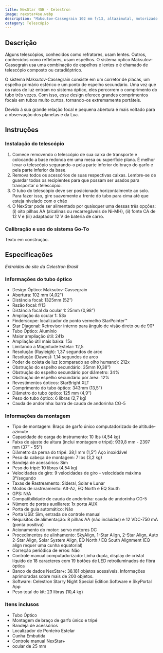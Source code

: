 ```yaml
---
title: NexStar 4SE - Celestron
image: nexstar4se.webp
description: "Maksutov-Cassegrain 102 mm f/13, altazimutal, motorizado e computadorizado."
category: Telescópio
---
```


::: {.panel-tabset}

## Descrição

Alguns telescópios, conhecidos como refratores, usam lentes. Outros, conhecidos como refletores, usam espelhos. O sistema óptico Maksutov-Cassegrain usa uma combinação de espelhos e lentes e é chamado de telescópio composto ou catadióptrico.

O sistema Maksutov-Cassegrain consiste em um corretor de placas, um espelho primário esférico e um ponto de espelho secundário. Uma vez que os raios de luz entram no sistema óptico, eles percorrem o comprimento do tubo três vezes. Com isso, esse design oferece grandes comprimentos focais em tubos muito curtos, tornando-os extremamente portáteis.

Devido à sua grande relação focal e pequena abertura é mais voltado para a observação dos planetas e da Lua.

## Instruções

### Instalação do telescópio

1. Comece removendo o telescópio de sua caixa de transporte e colocando a base redonda em uma mesa ou superfície plana. É melhor levar o telescópio segurando-o pela parte inferior do braço do garfo e pela parte inferior da base.
1. Remova todos os acessórios de suas respectivas caixas. Lembre-se de guardar todos os recipientes para que possam ser usados para transportar o telescópio.
1. O tubo do telescópio deve ser posicionado horizontalmente ao solo. Para fazer isso, gire suavemente a frente do tubo para cima até que esteja nivelado com o chão
1. O NexStar pode ser alimentado por quaisquer uma dessas três opções: (i) oito pilhas AA (alcalinas ou recarregáveis de Ni-MH), (ii) fonte CA de 12 V e (iii) adaptador 12 V de bateria de carro.

### Calibração e uso do sistema Go-To

Texto em construção.

## Especificações

*Extraídas do site da Celestron Brasil*

### Informações do tubo óptico

- Design Óptico: Maksutov-Cassegrain
- Abertura: 102 mm (4,02")
- Distância focal: 1325mm (52")
- Razão focal: f/13
- Distância focal da ocular 1: 25mm (0,98")
- Ampliação da ocular 1: 53x
- Finderscope: localizador de ponto vermelho StarPointer™
- Star Diagonal: Retrovisor interno para ângulo de visão direto ou de 90°
- Tubo Óptico: Alumínio
- Maior ampliação útil: 241x
- Ampliação útil mais baixa: 15x
- Limitando a Magnitude Estelar: 12,5
- Resolução (Rayleigh): 1,37 segundos de arco
- Resolução (Dawes): 1,14 segundos de arco
- Poder de coleta de luz (comparado ao olho humano): 212x
- Obstrução do espelho secundário: 35mm (0,38")
- Obstrução do espelho secundário por diâmetro: 34%
- Obstrução de espelho secundário por área: 12%
- Revestimentos ópticos: StarBright XLT
- Comprimento do tubo óptico: 343mm (13,5")
- Diâmetro do tubo óptico: 125 mm (4,9")
- Peso do tubo óptico: 6 libras (2,7 kg)
- Cauda de andorinha: barra de cauda de andorinha CG-5


### Informações da montagem

- Tipo de montagem: Braço de garfo único computadorizado de altitude-azimute
- Capacidade de carga do instrumento: 10 lbs (4,54 kg)
- Faixa de ajuste de altura (inclui montagem e tripé): 939,8 mm - 2397 mm (37" - 55")
- Diâmetro da perna do tripé: 38,1 mm (1,5") Aço inoxidável
- Peso da cabeça de montagem: 7 lbs (3,2 kg)
- Bandeja de acessórios: Sim
- Peso do tripé: 10 libras (4,54 kg)
- Velocidades de giro: 9 velocidades de giro - velocidade máxima 3°/segundo
- Taxas de Rastreamento: Sideral, Solar e Lunar
- Modos de rastreamento: Alt-Az, EQ North e EQ South
- GPS: N/A
- Compatibilidade de cauda de andorinha: cauda de andorinha CG-5
- Número de portas auxiliares: 1x porta AUX
- Porta de guia automático: Não
- Porta USB: Sim, entrada de controle manual
- Requisitos de alimentação: 8 pilhas AA (não incluídas) e 12 VDC-750 mA (ponta positiva)
- Acionamento do motor: servo motores DC
- Procedimentos de alinhamento: SkyAlign, 1-Star Align, 2-Star Align, Auto 2-Star Align, Solar System Align, EQ North / EQ South Alignment (EQ align requer uma cunha equatorial)
- Correção periódica de erros: Não
- Controle manual computadorizado: Linha dupla, display de cristal líquido de 18 caracteres com 19 botões de LED retroiluminados de fibra óptica
- Banco de dados NexStar+: 38.181 objetos acessíveis. Informações aprimoradas sobre mais de 200 objetos.
- Software: Celestron Starry Night Special Edition Software e SkyPortal App
- Peso total do kit: 23 libras (10,4 kg)

### Itens inclusos

- Tubo Óptico
- Montagem de braço de garfo único e tripé
- Bandeja de acessórios
- Localizador de Ponteiro Estelar
- Cunha Embutida
- Controle manual NexStar+
- ocular de 25 mm

:::


